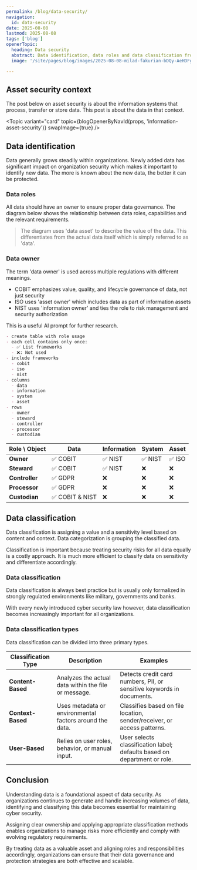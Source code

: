 ```yaml
---
permalink: /blog/data-security/
navigation:
  id: data-security
date: 2025-08-08
lastmod: 2025-08-08
tags: ['blog']
openerTopic:
  heading: Data security
  abstract: Data identification, data roles and data classification from a security perspective
  image: '/site/pages/blog/images/2025-08-08-milad-fakurian-bDQy-AeHDFg-unsplash.jpg'

---
```



## Asset security context

The post below on asset security is about the information systems that process,
transfer or store data. This post is about the data in that context.

<Topic variant="card" topic={blogOpenerByNavId(props, 'information-asset-security')} swapImage={true} />

## Data identification

Data generally grows steadily within organizations. Newly added data has
significant impact on organization security which makes it important to identify
new data. The more is known about the new data, the better it can be protected.

### Data roles

All data should have an owner to ensure proper data governance. The diagram
below shows the relationship between data roles, capabilities and the relevant
requirements.

> The diagram uses 'data asset' to describe the value of the data. This
> differentiates from the actual data itself which is simply referred to as
> 'data'.

<Diagram src="/site/pages/blog/images-security-framework/data-asset-roles.svg" width="60rem" />

### Data owner

The term 'data owner' is used across multiple regulations with different
meanings.

- COBIT emphasizes value, quality, and lifecycle governance of data, not just
  security
- ISO uses 'asset owner' which includes data as part of information assets
- NIST uses 'information owner' and ties the role to risk management and
  security authorization

This is a useful AI prompt for further research.

```md
- create table with role usage
- each cell contains only once:
  - ✅ List frameworks
  - ❌: Not used
- include frameworks
  - cobit
  - iso
  - nist
- columns
  - data
  - information
  - system
  - asset
- rows
  - owner
  - steward
  - controller
  - processor
  - custodian
```

| **Role \\ Object** | **Data** | **Information** | **System** | **Asset** |
|---|---|---|---|---|
| **Owner** | ✅ COBIT | ✅ NIST | ✅ NIST | ✅ ISO |
| **Steward** | ✅ COBIT | ✅ NIST | ❌ | ❌ |
| **Controller** | ✅ GDPR | ❌ | ❌ | ❌ |
| **Processor** | ✅ GDPR | ❌ | ❌ | ❌ |
| **Custodian** | ✅ COBIT & NIST | ❌ | ❌ | ❌ |


## Data classification

Data classification is assigning a value and a sensitivity level based on
content and context. Data categorization is grouping the classified data.

Classification is important because treating security risks for all data equally
is a costly approach. It is much more efficient to classify data on sensitivity
and differentiate accordingly.

### Data classification

Data classification is always best practice but is usually only formalized in
strongly regulated environments like military, governments and banks.

With every newly introduced cyber security law however, data classification
becomes increasingly important for all organizations.


### Data classification types

Data classification can be divided into three primary types.

|  Classification Type  |  Description  |  Examples  |
|-----------------------|--------------------------------------------------------------|--------------------------------------------------------------|
| **Content-Based**     | Analyzes the actual data within the file or message.         | Detects credit card numbers, PII, or sensitive keywords in documents. |
| **Context-Based**     | Uses metadata or environmental factors around the data.      | Classifies based on file location, sender/receiver, or access patterns. |
| **User-Based**        | Relies on user roles, behavior, or manual input.             | User selects classification label; defaults based on department or role. |

## Conclusion

Understanding data is a foundational aspect of data security. As organizations
continues to generate and handle increasing volumes of data, identifying and
classifying this data becomes essential for maintaining cyber security.

Assigning clear ownership and applying appropriate classification methods
enables organizations to manage risks more efficiently and comply with evolving
regulatory requirements.

By treating data as a valuable asset and aligning roles and responsibilities
accordingly, organizations can ensure that their data governance and protection
strategies are both effective and scalable.
